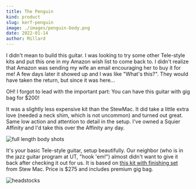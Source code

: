 ```yaml
---
title: The Penguin
kind: product
slug: kerf-penguin
image: ./images/penguin-body.png
date: 2022-01-14
author: Millard
---
```


I didn't mean to build this guitar. I was looking to try some other Tele-style kits and put this one in my 
Amazon wish list to come back to. I didn't realize that Amazon was sending my wife an email encouraging her to buy
it for me! A few days later it showed up and I was like "What's this?". They would have taken the return, but since
it was here...

OH! I forgot to lead with the important part: You can have this guitar with gig bag for $200! 

It was a slightly less expensive kit than the StewMac. It did take a little extra love (needed a neck shim, which is not uncommon)
and turned out great. Same low action and attention to detail in the setup. I've owned a Squier Affinity and I'd take 
this over the Affinity any day.

![full length body shots](images/penguin-full.png)

It's your basic Tele-style guitar, setup beautifully. Our neighbor (who is in the jazz guitar program at UT, "hook 'em!")
almost didn't want to give it back after checking it out for us. It is based on <a href="https://www.stewmac.com/kits-and-projects/instrument-kits/electric-guitar-kits/t-style-electric-guitar-kit" target="_blank"> this kit with finishing set</a> from Stew Mac. Price is $275 and includes premium gig bag.

![headstocks](images/penguin-montage.png)

